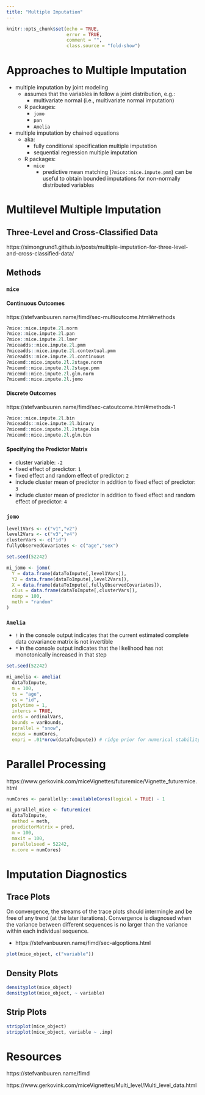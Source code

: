 ```yaml
---
title: "Multiple Imputation"
---
```


```r
knitr::opts_chunk$set(echo = TRUE,
                      error = TRUE,
                      comment = "",
                      class.source = "fold-show")
```

# Approaches to Multiple Imputation

- multiple imputation by joint modeling
    - assumes that the variables in follow a joint distribution, e.g.:
        - multivariate normal (i.e., multivariate normal imputation)
    - R packages:
        - `jomo`
        - `pan`
        - `Amelia`
- multiple imputation by chained equations
    - aka:
        - fully conditional specification multiple imputation
        - sequential regression multiple imputation
    - R packages:
        - `mice`
            - predictive mean matching (`?mice::mice.impute.pmm`) can be useful to obtain bounded imputations for non-normally distributed variables

# Multilevel Multiple Imputation

## Three-Level and Cross-Classified Data

https://simongrund1.github.io/posts/multiple-imputation-for-three-level-and-cross-classified-data/

## Methods

### `mice`

#### Continuous Outcomes

https://stefvanbuuren.name/fimd/sec-multioutcome.html#methods

```r
?mice::mice.impute.2l.norm
?mice::mice.impute.2l.pan
?mice::mice.impute.2l.lmer
?miceadds::mice.impute.2l.pmm
?miceadds::mice.impute.2l.contextual.pmm
?miceadds::mice.impute.2l.continuous
?micemd::mice.impute.2l.2stage.norm
?micemd::mice.impute.2l.2stage.pmm
?micemd::mice.impute.2l.glm.norm
?micemd::mice.impute.2l.jomo
```

#### Discrete Outcomes

https://stefvanbuuren.name/fimd/sec-catoutcome.html#methods-1

```r
?mice::mice.impute.2l.bin
?miceadds::mice.impute.2l.binary
?micemd::mice.impute.2l.2stage.bin
?micemd::mice.impute.2l.glm.bin
```

#### Specifying the Predictor Matrix

- cluster variable: `-2`
- fixed effect of predictor: `1`
- fixed effect and random effect of predictor: `2`
- include cluster mean of predictor in addition to fixed effect of predictor: `3`
- include cluster mean of predictor in addition to fixed effect and random effect of predictor: `4`

### `jomo`

```r
level1Vars <- c("v1","v2")
level2Vars <- c("v3","v4")
clusterVars <- c("id")
fullyObservedCovariates <- c("age","sex")

set.seed(52242)

mi_jomo <- jomo(
  Y = data.frame(dataToImpute[,level1Vars]),
  Y2 = data.frame(dataToImpute[,level2Vars]),
  X = data.frame(dataToImpute[,fullyObservedCovariates]),
  clus = data.frame(dataToImpute[,clusterVars]),
  nimp = 100,
  meth = "random"
)
```

### `Amelia`

- `!` in the console output indicates that the current estimated complete data covariance matrix is not invertible
- `*` in the console output indicates that the likelihood has not monotonically increased in that step

```r
set.seed(52242)

mi_amelia <- amelia(
  dataToImpute,
  m = 100,
  ts = "age",
  cs = "id",
  polytime = 1,
  intercs = TRUE,
  ords = ordinalVars,
  bounds = varBounds,
  parallel = "snow",
  ncpus = numCores,
  empri = .01*nrow(dataToImpute)) # ridge prior for numerical stability
```

# Parallel Processing

https://www.gerkovink.com/miceVignettes/futuremice/Vignette_futuremice.html

```r
numCores <- parallelly::availableCores(logical = TRUE) - 1

mi_parallel_mice <- futuremice(
  dataToImpute,
  method = meth,
  predictorMatrix = pred,
  m = 100,
  maxit = 100,
  parallelseed = 52242,
  n.core = numCores)
```

# Imputation Diagnostics

## Trace Plots

On convergence, the streams of the trace plots should intermingle and be free of any trend (at the later iterations).
Convergence is diagnosed when the variance between different sequences is no larger than the variance within each individual sequence.

- https://stefvanbuuren.name/fimd/sec-algoptions.html

```r
plot(mice_object, c("variable"))
```

## Density Plots

```r
densityplot(mice_object)
densityplot(mice_object, ~ variable)
```

## Strip Plots

```r
stripplot(mice_object)
stripplot(mice_object, variable ~ .imp)
```

# Resources

https://stefvanbuuren.name/fimd

https://www.gerkovink.com/miceVignettes/Multi_level/Multi_level_data.html
